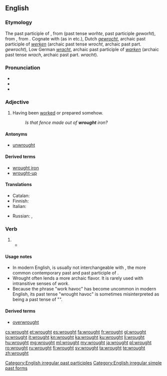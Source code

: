 ==English==

===Etymology===
The past participle of {{etyl|enm|en}} {{term|werken|lang=enm||to work}}, from {{etyl|ang|en}} {{term|wyrcan|lang=ang}} (past tense ''worhte'', past participle ''geworht''), from {{etyl|gem-pro|en}} {{m|gem-pro|*wurkijaną}}, from {{etyl|ine-pro|en}} {{m|ine-pro|*werǵ-||to work}}. Cognate with {{term|wright}} (as in {{term|wheelwright}} etc.), Dutch ''[[gewrocht]]'', archaic past participle of ''[[werken]]'' (archaic past tense ''wrocht'', archaic past part. ''gewrocht''), Low German ''[[wracht]]'', archaic past participle of ''[[warken]]'' (archaic past tense ''wrach'', archaic past part. ''wracht'').

===Pronunciation===
* {{IPA|/ˈɹɔːt/|lang=en}}
* {{audio|en-us-wrought.ogg|Audio (US)|lang=en}}
* {{rhymes|ɔːt|lang=en}}

===Adjective===
{{en-adj}}

# Having been [[worked]] or prepared somehow.
#: ''Is that fence made out of '''wrought''' iron?''

====Antonyms====
* [[unwrought]]

====Derived terms====
* [[wrought iron]]
* [[wrought-up]]

====Translations====
{{trans-top|Having been worked or prepared somehow}}
* Catalan: {{t|ca|treballat}}
* Finnish: {{t|fi|työstetty}}
* Italian: {{t+|it|lavorato|m}}
{{trans-mid}}
* Russian: {{qualifier|worked}} {{t+|ru|обработанный|tr=obrabótannyj|sc=Cyrl}}, {{qualifier|prepared}} {{t|ru|подготовленный|tr=podgotóvlennyj|sc=Cyrl}}
{{trans-bottom}}

===Verb===
{{head|en|verb form}}

# {{en-past of|work}}
#* {{quote-magazine|date=2013-06-29|volume=407|issue=8842|page=28|magazine={{w|The Economist}}
|title=[http://www.economist.com/news/asia/21580209-natural-disaster-aggravated-poor-response-high-and-wet High and wet]
|passage=Floods in northern India, mostly in the small state of Uttarakhand, have '''wrought''' disaster on an enormous scale. The early, intense onset of the monsoon on June 14th swelled rivers, washing away roads, bridges, hotels and even whole villages. Rock-filled torrents smashed vehicles and homes, burying victims under rubble and sludge.}}

====Usage notes====
* In modern English, {{term|wrought|lang=en}} is usually not interchangeable with {{term|worked|lang=en}}, the more common contemporary past and past participle of {{term|work|lang=en}}.
* Wrought often lends a more archaic flavor.<!--** It apparently is not often used in phrasal verbs derived from {{term|work#Derived terms|work}}.--><!--Hypothesis; needs testing/evidence--> It is rarely used with intransitive senses of ''work''.
* Because the phrase "work havoc" has become uncommon in modern English, its past tense "wrought havoc" is sometimes misinterpreted as being a past tense of "{{term|wreak havoc|lang=en}}".<!--Such reinterpretation is etymologically groundless.-->

====Derived terms====
* [[overwrought]]

[[Category:English irregular past participles]]
[[Category:English irregular simple past forms]]

[[cs:wrought]]
[[et:wrought]]
[[es:wrought]]
[[fa:wrought]]
[[fr:wrought]]
[[gl:wrought]]
[[io:wrought]]
[[it:wrought]]
[[kn:wrought]]
[[ka:wrought]]
[[ku:wrought]]
[[li:wrought]]
[[hu:wrought]]
[[mg:wrought]]
[[ml:wrought]]
[[my:wrought]]
[[ja:wrought]]
[[pl:wrought]]
[[ro:wrought]]
[[ru:wrought]]
[[fi:wrought]]
[[sv:wrought]]
[[ta:wrought]]
[[te:wrought]]
[[zh:wrought]]
